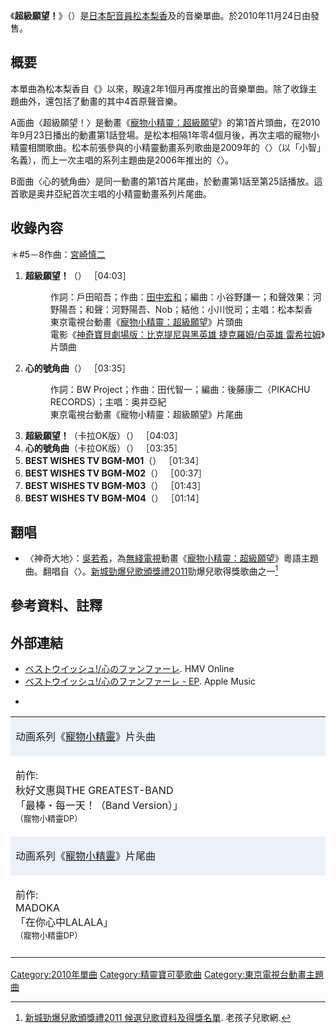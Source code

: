 {{NoteTA
|G1=PO}}
{{Infobox single
| Name          = 超級願望！
| Artist        = 松本梨香
| B-side        = {{lang|ja|心のファンファーレ}}
| Released      = 2012年7月18日
| Format        = [[單曲|單曲]]
| Recorded      = 2010年<br/>{{JPN}}
| Genre         = [[日本流行音樂|日本流行音樂]]（[[動畫歌曲|動畫歌曲]]）
| Length        = 18分15秒
| Label         = {{link-ja|ピカチュウレコード}}<br/>（ZMCP-6093）
| Writer        = 戶田昭吾（作詞#1）<br/>[[田中宏和|田中宏和]]（作曲#1）<br>BW Project（作詞#2）<br>田代智一（作曲#2）
| Producer = 篠原一雄（[[Media_Factury|Media Factury]]）
| Chart position = 週間最高排名第50位<ref>[https://www.oricon.co.jp/prof/524923/products/891420/1/ ベストウイッシュ!/心のファンファーレ | 松本梨香&奥井亜紀 | ORICON NEWS]</ref><br>日間最高排名第36位（登場11回，[[公信榜|公信榜]]）<br/>第16位（[[告示牌榜單|告示牌]] HOT ANIMATION）<br/>第47位（[[COUNT_DOWN_TV|COUNT DOWN TV]]）<br/>手機鈴聲日間第1位（music.jp）
| Last single    = まんまるころんちゃん<br>（2008年）
| This single    = 超級願望！<br/>（2010年）
| Next single    = [[化作箭矢！|化作箭矢！]]<br/>（2012年）
}}
《'''超級願望！'''》（{{lang-ja|ベストウイッシュ！}}）是[[日本|日本]][[配音員|配音員]][[松本梨香|松本梨香]]及{{link-ja|奧井亞紀|奥井亜紀}}的音樂單曲。於2010年11月24日由{{link-ja|PIKACHU RECORDS|ピカチュウレコード}}發售。

== 概要 ==
本單曲為松本梨香自《{{lang|ja|まんまるころんちゃん}}》以來，睽違2年1個月再度推出的音樂單曲。除了收錄主題曲外，還包括了動畫的其中4首原聲音樂。

A面曲〈超級願望！〉是動畫《[[寵物小精靈：超級願望|寵物小精靈：超級願望]]》的第1首片頭曲，在2010年9月23日播出的動畫第1話登場。是松本相隔1年零4個月後，再次主唱的寵物小精靈相關歌曲。松本前張參與的小精靈動畫系列歌曲是2009年的〈{{link-ja|ハイタッチ!2009/もえよ ギザみみピチュー!}}〉（以「小智」名義），而上一次主唱的系列主題曲是2006年推出的〈{{link-ja|衝刺！／我，不會輸的！～小遙的主題曲～|スパート！／私、負けない！ 〜ハルカのテーマ〜}}〉。

B面曲〈心的號角曲〉是同一動畫的第1首片尾曲，於動畫第1話至第25話播放。這首歌是奥井亞紀首次主唱的小精靈動畫系列片尾曲。

== 收錄內容 ==
＊#5－8作曲：[[宮崎慎二|宮崎慎二]]

# '''超級願望！'''（{{lang|ja|ベストウイッシュ！}}） ［04:03］
#:作詞：戶田昭吾；作曲：[[田中宏和|田中宏和]]；編曲：小谷野謙一；和聲效果：河野陽吾；和聲：河野陽吾、Nob；結他：小川悦司；主唱：松本梨香
#:東京電視台動畫《[[寵物小精靈：超級願望|寵物小精靈：超級願望]]》片頭曲
#:電影《[[神奇寶貝劇場版：比克提尼與黑英雄_捷克羅姆/白英雄_雷希拉姆|神奇寶貝劇場版：比克提尼與黑英雄 捷克羅姆/白英雄 雷希拉姆]]》片頭曲
# '''心的號角曲'''（{{lang|ja|心のファンファーレ}}） ［03:35］
#:作詞：BW Project；作曲：田代智一；編曲：後藤康二（PIKACHU RECORDS）；主唱：奥井亞紀
#:東京電視台動畫《寵物小精靈：超級願望》片尾曲
# '''超級願望！'''（卡拉OK版）（{{lang|ja|ベストウイッシュ！（オリジナルカラオケ）}}） ［04:03］
# '''心的號角曲'''（卡拉OK版）（{{lang|ja|心のファンファーレ（オリジナルカラオケ）}}） ［03:35］
# '''BEST WISHES TV BGM-M01'''（{{lang|ja|ベストウイッシュTV BGM-M01}}） ［01:34］
# '''BEST WISHES TV BGM-M02'''（{{lang|ja|ベストウイッシュTV BGM-M02}}） ［00:37］
# '''BEST WISHES TV BGM-M03'''（{{lang|ja|ベストウイッシュTV BGM-M03}}） ［01:43］
# '''BEST WISHES TV BGM-M04'''（{{lang|ja|ベストウイッシュTV BGM-M04}}） ［01:14］

== 翻唱 ==
* 〈神奇大地〉：[[吳若希|吳若希]]，為[[電視廣播有限公司|無綫電視]]動畫《[[寵物小精靈：超級願望|寵物小精靈：超級願望]]》粵語主題曲。翻唱自〈{{lang|ja|ベストウイッシュ！}}〉。[[2011年度新城勁爆兒歌頒獎禮得獎名單|新城勁爆兒歌頒獎禮2011]]勁爆兒歌得獎歌曲之一<ref>[https://oldkid.freevar.com/election/ss11/11.html 新城勁爆兒歌頒獎禮2011 候選兒歌資料及得獎名單]. 老孩子兒歌網. </ref>

== 參考資料、註釋 ==
{{Reflist}}
{{noteFoot}}

== 外部連結 ==
* [https://www.hmv.co.jp/artist_%E3%83%9D%E3%82%B1%E3%83%83%E3%83%88%E3%83%A2%E3%83%B3%E3%82%B9%E3%82%BF%E3%83%BC_000000000181932/item_TV%E3%82%A2%E3%83%8B%E3%83%A1%E3%83%9D%E3%82%B1%E3%83%83%E3%83%88%E3%83%A2%E3%83%B3%E3%82%B9%E3%82%BF%E3%83%BC-%E3%83%99%E3%82%B9%E3%83%88%E3%82%A6%E3%82%A4%E3%83%83%E3%82%B7%E3%83%A5-%E6%96%B0%E3%82%AA%E3%83%BC%E3%83%97%E3%83%8B%E3%83%B3%E3%82%B0%E3%83%86%E3%83%BC%E3%83%9E-%E6%96%B0%E3%82%A8%E3%83%B3%E3%83%87%E3%82%A3%E3%83%B3%E3%82%B0%E3%83%86%E3%83%BC%E3%83%9E-%E3%83%99%E3%82%B9%E3%83%88%E3%82%A6%E3%82%A4%E3%83%83%E3%82%B7%E3%83%A5-%E5%BF%83%E3%81%AE%E3%83%95%E3%82%A1%E3%83%B3%E3%83%95%E3%82%A1%E3%83%BC%E3%83%AC_3917722 ベストウイッシュ!/心のファンファーレ]. HMV Online
* [https://music.apple.com/jp/album/%E3%83%99%E3%82%B9%E3%83%88%E3%82%A6%E3%82%A4%E3%83%83%E3%82%B7%E3%83%A5-%E5%BF%83%E3%81%AE%E3%83%95%E3%82%A1%E3%83%B3%E3%83%95%E3%82%A1%E3%83%BC%E3%83%AC-ep/541845956?l=en ベストウイッシュ!/心のファンファーレ - EP ]. Apple Music

* {{Cite web |archiveurl=https://web.archive.org/web/20101208125624/http://www.mediafactory.co.jp/c000051/archives/026/005/26524.html |url=http://www.mediafactory.co.jp/c000051/archives/026/005/26524.html |title=商品詳細｜株式会社メディアファクトリー |archivedate=2010-12-08 |dead-url=yes |language=ja}}

{| border="2" cellspacing="0" style="margin-left: auto; margin-right: auto;"
|- style="text-align: center;"
|colspan="3" style="background-color: #EBF1F9;"|动画系列《[[精靈寶可夢系列_(動畫)|寵物小精靈]]》片头曲
|- style="text-align: center; font-size: smaller;"
| style="width: 30%;"|前作:<br />秋好文惠與THE GREATEST-BAND<br/>「最棒・每一天！（Band Version）」<br/><span style="font-size:0.8em">（寵物小精靈DP）</span>
| style="width: 40%;"|[[松本梨香|松本梨香]]<br />「'''超級願望！'''」<br/><span style="font-size:0.8em">（寵物小精靈：超級願望）</span>
| style="width: 30%;"|次作:<br />松本梨香<br />「[[化作箭矢！|化作箭矢！]]」<br/><span style="font-size:0.8em">（寵物小精靈：超級願望II）</span>
|- style="text-align: center;"
| colspan="3" style="background-color: #EBF1F9;"|动画系列《[[精靈寶可夢系列_(動畫)|寵物小精靈]]》片尾曲
|- style="text-align: center; font-size: smaller;"
| style="width: 30%;"|前作:<br />MADOKA<br/>「在你心中LALALA」<br/><span style="font-size:0.8em">（寵物小精靈DP）</span>
| style="width: 40%;"|奥井亞紀<br />「'''心的號角曲'''」<br/><span style="font-size:0.8em">（寵物小精靈：超級願望）</span>
| style="width: 30%;"|次作:<br />[[鶴野剛士|鶴野剛士]]<br />「能說出寵物小精靈嗎？BW」
|-
|}

{{松本梨香}}
{{精靈寶可夢動畫主題曲}}
{{DEFAULTSORT:Best Wishes!}}
[[Category:2010年單曲|Category:2010年單曲]]
[[Category:精靈寶可夢歌曲|Category:精靈寶可夢歌曲]]
[[Category:東京電視台動畫主題曲|Category:東京電視台動畫主題曲]]